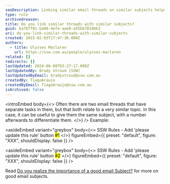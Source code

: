 ```yaml
---
seoDescription: Linking similar email threads on similar subjects helps organize and streamline communication.
type: rule
archivedreason:
title: Do you link similar threads with similar subjects?
guid: ba787f81-ba06-4efe-aae0-a55bb7819bb3
uri: do-you-link-similar-threads-with-similar-subjects
created: 2015-02-03T17:47:36.000Z
authors:
  - title: Ulysses Maclaren
    url: https://ssw.com.au/people/ulysses-maclaren
related: []
redirects: []
lastUpdated: 2024-06-08T03:27:17.000Z
lastUpdatedBy: Brady Stroud [SSW]
lastUpdatedByEmail: bradystroud@ssw.com.au
createdBy: TiagoAraujo
createdByEmail: TiagoAraujo@ssw.com.au
isArchived: false
---
```


<introEmbed
  body={<>
Often there are two email threads that have separate tasks in them, but that both relate to a very similar topic. In this case, it can be useful to give them the same subject, with a number afterwards to differentiate them.
  </>}
/>
Example:

<asideEmbed
  variant="greybox"
  body={<>
    SSW Rules - Add 'please update this rule' button <mark>#1</mark>
  </>}
  figureEmbed={{
    preset: "default",
    figure: "XXX",
    shouldDisplay: false
  }}
/>

<asideEmbed
  variant="greybox"
  body={<>
    SSW Rules - Add 'please update this rule' button <mark>#2</mark>
  </>}
  figureEmbed={{
    preset: "default",
    figure: "XXX",
    shouldDisplay: false
  }}
/>

Read [Do you realize the importance of a good email Subject?](/do-you-realize-the-importance-of-a-good-email-subject) for more on good email subjects.
